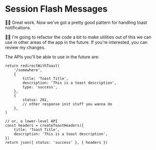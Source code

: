 # Session Flash Messages

👨‍💼 Great work. Now we've got a pretty good pattern for handling toast
notifications.

🧝‍♂️ I'm going to refactor the code a bit to make utilities out of this we can
use in other areas of the app in the future. If you're interested, you
can <DiffLink app1={0} app2={1} preview>review my changes</DiffLink>.

The APIs you'll be able to use in the future are:

```tsx
return redirectWithToast(
	'/somewhere',
	{
		title: 'Toast Title',
		description: 'This is a toast description',
		type: 'success',
	},
	{
		status: 201,
		// other response init stuff you wanna do
	},
)

// or, a lower-level API
const headers = createToastHeaders({
	title: 'Toast Title',
	description: 'This is a toast description',
})
return json({ status: 'success' }, { headers })
```
